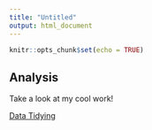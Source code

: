 ```yaml
---
title: "Untitled"
output: html_document
---
```


```r
knitr::opts_chunk$set(echo = TRUE)
```

## Analysis

Take a look at my cool work!

[Data Tidying](Chapter8_CleaningManipulatingData.html)